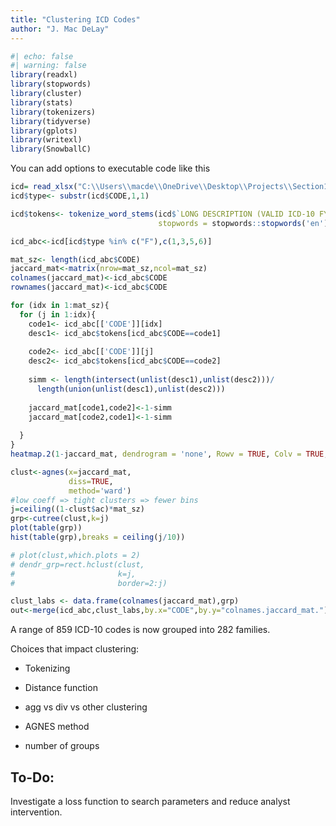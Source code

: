 ```yaml
---
title: "Clustering ICD Codes"
author: "J. Mac DeLay"
---
```


```r
#| echo: false
#| warning: false
library(readxl)
library(stopwords)
library(cluster)
library(stats)
library(tokenizers)
library(tidyverse)
library(gplots)
library(writexl)
library(SnowballC)
```

You can add options to executable code like this

```r
icd= read_xlsx("C:\\Users\\macde\\OneDrive\\Desktop\\Projects\\Section111ValidICD10-Jan2023-DupFixed.xlsx")
icd$type<- substr(icd$CODE,1,1)

icd$tokens<- tokenize_word_stems(icd$`LONG DESCRIPTION (VALID ICD-10 FY2023)`,
                                 stopwords = stopwords::stopwords('en'))

icd_abc<-icd[icd$type %in% c("F"),c(1,3,5,6)]

mat_sz<- length(icd_abc$CODE)
jaccard_mat<-matrix(nrow=mat_sz,ncol=mat_sz)
colnames(jaccard_mat)<-icd_abc$CODE
rownames(jaccard_mat)<-icd_abc$CODE

for (idx in 1:mat_sz){
  for (j in 1:idx){
    code1<- icd_abc[['CODE']][idx]
    desc1<- icd_abc$tokens[icd_abc$CODE==code1]
    
    code2<- icd_abc[['CODE']][j]
    desc2<- icd_abc$tokens[icd_abc$CODE==code2]
    
    simm <- length(intersect(unlist(desc1),unlist(desc2)))/
      length(union(unlist(desc1),unlist(desc2)))
    
    jaccard_mat[code1,code2]<-1-simm
    jaccard_mat[code2,code1]<-1-simm
    
  }
}
heatmap.2(1-jaccard_mat, dendrogram = 'none', Rowv = TRUE, Colv = TRUE, trace = 'none', symm = TRUE)
```

```r
clust<-agnes(x=jaccard_mat,
             diss=TRUE,
             method='ward')
#low coeff => tight clusters => fewer bins
j=ceiling((1-clust$ac)*mat_sz)
grp<-cutree(clust,k=j)
plot(table(grp))
hist(table(grp),breaks = ceiling(j/10))

# plot(clust,which.plots = 2)
# dendr_grp=rect.hclust(clust,
#                       k=j,
#                       border=2:j)
```

```r
clust_labs <- data.frame(colnames(jaccard_mat),grp)
out<-merge(icd_abc,clust_labs,by.x="CODE",by.y="colnames.jaccard_mat.")

```

A range of 859 ICD-10 codes is now grouped into 282 families.

Choices that impact clustering:

-   Tokenizing

-   Distance function

-   agg vs div vs other clustering

-   AGNES method

-   number of groups

## To-Do:

Investigate a loss function to search parameters and reduce analyst intervention.